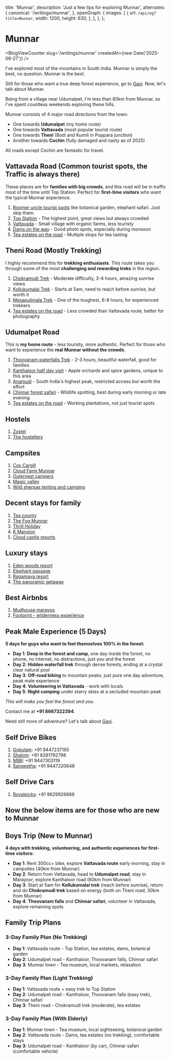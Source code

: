 
  title: 'Munnar',
  description: 'Just a few tips for exploring Munnar',
  alternates: {
    canonical: '/writings/munnar',
  },
  openGraph: {
    images: [
      {
        url: `/api/og?title=Munnar`,
        width: 1200,
        height: 630,
      },
    ],
  },
};

# Munnar
<BlogViewCounter slug='/writings/munnar' createdAt={new Date('2025-09-27')} />

I've explored most of the mountains in South India. Munnar is simply the best, no question. Munnar is the best.

Still for those who want a true deep forest experience, go to [Gavi](https://www.google.com/search?q=Gavi+Forest). Now, let's talk about Munnar.

Being from a village near Udumalpet, I'm less than 60km from Munnar, so I've spent countless weekends exploring these hills. 

Munnar consists of 4 major road directions from the town:
- One towards **Udumalpet** (my home route)
- One towards **Vattavada** (most popular tourist route)
- One towards **Theni** (Bodi and Kumili in Poppara junction)
- Another towards **Cochin** (fully damaged and nasty as of 2025)

All roads except Cochin are fantastic for travel.

## Vattavada Road (Common tourist spots, the Traffic is always there)

These places are for **families with big crowds**, and this road will be in traffic most of the time until Top Station. Perfect for **first-time visitors** who want the typical Munnar experience.

1. [Boomer uncle tourist spots](https://www.google.com/search?q=Munnar+botanical+garden+elephant+safari) like botanical garden, elephant safari. Just skip them.
2. [Top Station](https://www.google.com/search?q=Top+Station+Munnar) - The highest point, great views but always crowded
3. [Vattavada](https://www.google.com/search?q=Vattavada+Munnar) - Small village with organic farms, less touristy
4. [Dams on the way](https://www.google.com/search?q=Munnar+dams) - Good photo spots, especially during monsoon
5. [Tea estates on the road](https://www.google.com/search?q=Munnar+tea+estates) - Multiple stops for tea tasting

## Theni Road (Mostly Trekking)

I highly recommend this for **trekking enthusiasts**. This route takes you through some of the most **challenging and rewarding treks** in the region.

1. [Chokramudi Trek](https://www.google.com/search?q=Chokramudi+Trek+Munnar) - Moderate difficulty, 3-4 hours, amazing sunrise views
2. [Kollukumalai Trek](https://www.google.com/search?q=Kollukumalai+Trek+Munnar) - Starts at 5am, need to reach before sunrise, but worth it
3. [Mesapulimala Trek](https://www.google.com/search?q=Mesapulimala+Trek+Munnar) - One of the toughest, 6-8 hours, for experienced trekkers
4. [Tea estates on the road](https://www.google.com/search?q=Theni+road+tea+estates+Munnar) - Less crowded than Vattavada route, better for photography

## Udumalpet Road

This is **my home route** - less touristy, more authentic. Perfect for those who want to experience the **real Munnar without the crowds**.

1. [Thoovanam waterfalls Trek](https://www.google.com/search?q=Thoovanam+waterfalls+Trek+Munnar) - 2-3 hours, beautiful waterfall, good for families
2. [Kanthaloor half day visit](https://www.google.com/search?q=Kanthaloor+Munnar) - Apple orchards and spice gardens, unique to this area
3. [Anamudi](https://www.google.com/search?q=Anamudi+Munnar) - South India's highest peak, restricted access but worth the effort
4. [Chinnar forest safari](https://www.google.com/search?q=Chinnar+forest+safari+Munnar) - Wildlife spotting, best during early morning or late evening
5. [Tea estates on the road](https://www.google.com/search?q=Udumalpet+road+tea+estates+Munnar) - Working plantations, not just tourist spots

## Hostels

1. [Zostel](https://www.google.com/search?q=Zostel+Munnar)
2. [The hostellers](https://www.google.com/search?q=The+hostellers+Munnar)

## Campsites

1. [Cox Cargill](https://www.google.com/search?q=Cox+Cargill+Munnar)
2. [Cloud Farm Munnar](https://www.google.com/search?q=Cloud+Farm+Munnar)
3. [Outernest campers](https://www.google.com/search?q=Outernest+campers+Munnar)
4. [Magic valley](https://www.google.com/search?q=Magic+valley+Munnar)
5. [Wild sherpas tenting and camping](https://www.google.com/search?q=Wild+sherpas+Munnar)

## Decent stays for family

1. [Tea county](https://www.google.com/search?q=Tea+county+Munnar)
2. [The Fog Munnar](https://www.google.com/search?q=The+Fog+Munnar)
3. [Thrill Holiday](https://www.google.com/search?q=Thrill+Holiday+Munnar)
4. [K Mansion](https://www.google.com/search?q=K+Mansion+Munnar)
5. [Cloud castle resorts](https://www.google.com/search?q=Cloud+castle+resorts+Munnar)

## Luxury stays

1. [Eden woods resort](https://www.google.com/search?q=Eden+woods+resort+Munnar)
2. [Elephant passage](https://www.google.com/search?q=Elephant+passage+Munnar)
3. [Ragamaya resort](https://www.google.com/search?q=Ragamaya+resort+Munnar)
4. [The panoramic getaway](https://www.google.com/search?q=The+panoramic+getaway+Munnar)

## Best Airbnbs

1. [Mudhouse marayoo](https://www.google.com/search?q=Mudhouse+marayoo+Munnar)
2. [Footprint - wilderness experience](https://www.google.com/search?q=Footprint+Munnar+wilderness)

## Peak Male Experience (5 Days)

**5 days for guys who want to feel themselves 100% in the forest:**

- **Day 1**: **Deep in the forest and camp**, one day inside the forest, no phone, no internet, no distractions, just you and the forest
- **Day 2**: **Hidden waterfall trek** through dense forests, ending at a crystal clear natural pool
- **Day 3**: **Off-road biking** to mountain peaks, just pure one day adventure, peak male experience
- **Day 4**: **Volunteering in Vattavada** - work with locals
- **Day 5**: **Night camping** under starry skies at a secluded mountain peak

*This will make you feel the forest and you.* 

Contact me at **+91 8667322394**.

Need still more of adventure? Let's talk about [Gavi](https://www.google.com/search?q=Gavi).

## Self Drive Bikes

1. [Gokulam](https://www.google.com/search?q=Gokulam+Munnar+bike+rental): +91 9447237165
2. [Shalom](https://www.google.com/search?q=Shalom+Munnar+bike+rental): +91 8281792798
3. [MBR](https://www.google.com/search?q=MBR+Munnar+bike+rental): +91 9447303119
4. [Sangeetha](https://www.google.com/search?q=Sangeetha+Munnar+bike+rental): +91 9447220648

## Self Drive Cars

1. [Royalpicks](https://www.google.com/search?q=Royalpicks+Munnar+car+rental): +91 9629926888

## Now the below items are for those who are new to Munnar

## Boys Trip (New to Munnar)

**4 days with trekking, volunteering, and authentic experiences for first-time visitors:**

- **Day 1**: Rent 300cc+ bike, explore **Vattavada route** early morning, stay in campsites (40km from Munnar)
- **Day 2**: Return from Vattavada, head to **Udumalpet road**, stay in Marayoor, explore Kanthaloor road (60km from Munnar)
- **Day 3**: Start at 5am for **Kollukumalai trek** (reach before sunrise), return and do **Chokramudi trek** based on energy (both on Theni road, 30km from Munnar)
- **Day 4**: **Thoovanam falls** and **Chinnar safari**, volunteer in Vattavada, explore remaining spots

## Family Trip Plans

### 3-Day Family Plan (No Trekking)

- **Day 1**: Vattavada route - Top Station, tea estates, dams, botanical garden
- **Day 2**: Udumalpet road - Kanthaloor, Thoovanam falls, Chinnar safari
- **Day 3**: Munnar town - Tea museum, local markets, relaxation

### 3-Day Family Plan (Light Trekking)

- **Day 1**: Vattavada route + easy trek to Top Station
- **Day 2**: Udumalpet road - Kanthaloor, Thoovanam falls (easy trek), Chinnar safari
- **Day 3**: Theni road - Chokramudi trek (moderate), tea estates

### 3-Day Family Plan (With Elderly)

- **Day 1**: Munnar town - Tea museum, local sightseeing, botanical garden
- **Day 2**: Vattavada route - Dams, tea estates (no trekking), comfortable stays
- **Day 3**: Udumalpet road - Kanthaloor (by car), Chinnar safari (comfortable vehicle)

